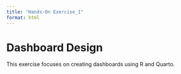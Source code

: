 ```yaml
---
title: "Hands-On Exercise_1"
format: html
---
```


# Dashboard Design

This exercise focuses on creating dashboards using R and Quarto.